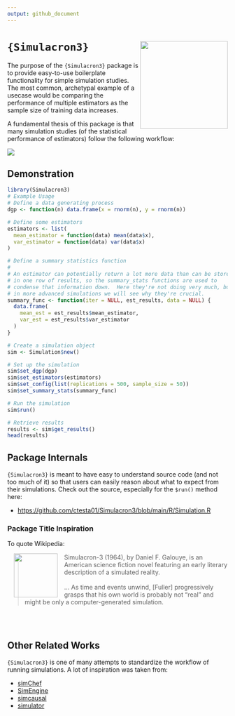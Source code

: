 ```yaml
---
output: github_document
---
```


# `{Simulacron3}` <img src='man/figures/logo.png' style="float:right; height:200px;" align='right' />

The purpose of the `{Simulacron3}` package is to provide easy-to-use boilerplate
functionality for simple simulation studies. The most common, archetypal example
of a usecase would be comparing the performance of multiple estimators as the
sample size of training data increases.

A fundamental thesis of this package is that many simulation studies (of the
statistical performance of estimators) follow the following workflow:

![](man/figures/DiagrammeR diagram-1.png)

## Demonstration

```r
library(Simulacron3)
# Example Usage
# Define a data generating process
dgp <- function(n) data.frame(x = rnorm(n), y = rnorm(n))

# Define some estimators
estimators <- list(
  mean_estimator = function(data) mean(data$x),
  var_estimator = function(data) var(data$x)
)

# Define a summary statistics function 
# 
# An estimator can potentially return a lot more data than can be stored
# in one row of results, so the summary_stats functions are used to 
# condense that information down.  Here they're not doing very much, but
# in more advanced simulations we will see why they're crucial. 
summary_func <- function(iter = NULL, est_results, data = NULL) {
  data.frame(
    mean_est = est_results$mean_estimator,
    var_est = est_results$var_estimator
  )
}

# Create a simulation object
sim <- Simulation$new()

# Set up the simulation
sim$set_dgp(dgp)
sim$set_estimators(estimators)
sim$set_config(list(replications = 500, sample_size = 50))
sim$set_summary_stats(summary_func)

# Run the simulation
sim$run()

# Retrieve results
results <- sim$get_results()
head(results)
```

## Package Internals 

`{Simulacron3}` is meant to have easy to understand source code (and
not too much of it) so that users can easily reason about what to expect
from their simulations. Check out the source, especially for the `$run()` method
here: 

  - <https://github.com/ctesta01/Simulacron3/blob/main/R/Simulation.R>

### Package Title Inspiration

To quote Wikipedia: 

<img src="https://upload.wikimedia.org/wikipedia/en/7/70/DanielFGalouye-Simulacron-3.jpg" align='left' hspace='15' width='100px' />

> Simulacron-3 (1964), by Daniel F. Galouye, is an American science fiction novel featuring an early literary description of a simulated reality. <br><br>
> ... As time and events unwind, [Fuller] progressively grasps that his own world is
probably not "real" and might be only a computer-generated simulation.

<br><br>

## Other Related Works

`{Simulacron3}` is one of many attempts to standardize the workflow of running
simulations. A lot of inspiration was taken from: 

  - [simChef](https://github.com/Yu-Group/simChef)
  - [SimEngine](https://avi-kenny.github.io/SimEngine/)
  - [simcausal](https://www.jstatsoft.org/article/view/v081i02)
  - [simulator](https://github.com/jacobbien/simulator)
